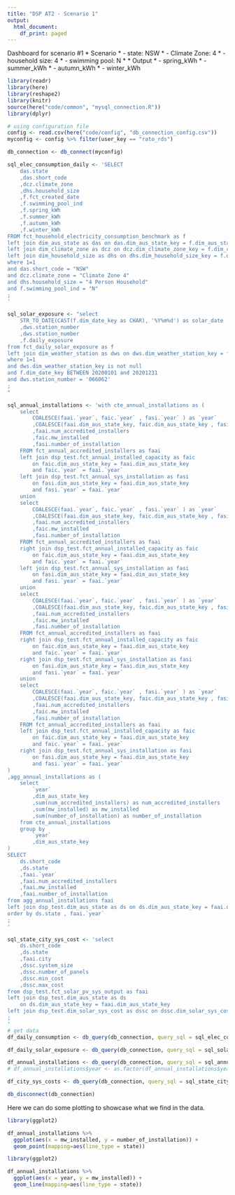 ```yaml
---
title: "DSP AT2 - Scenario 1"
output:
  html_document:
    df_print: paged
---
```


Dashboard for scenario #1
 * Scenario
 * - state: NSW
 * - Climate Zone: 4
 * - household size: 4
 * - swimming pool: N
 * 
 * Output
 * - spring_kWh
 * - summer_kWh
 * - autumn_kWh
 * - winter_kWh

```r
library(readr)
library(here)
library(reshape2)
library(knitr)
source(here("code/common", "mysql_connection.R"))
library(dplyr)

# using configuration file
config <- read.csv(here("code/config", "db_connection_config.csv"))
myconfig <- config %>% filter(user_key == "rato_rds")

db_connection <- db_connect(myconfig)

sql_elec_consumption_daily <- 'SELECT
	das.state
	,das.short_code 
	,dcz.climate_zone 
	,dhs.household_size 
	,f.fct_created_date
	,f.swimming_pool_ind
	,f.spring_kWh 
	,f.summer_kWh 
	,f.autumn_kWh 
	,f.winter_kWh 
FROM fct_household_electricity_consumption_benchmark as f
left join dim_aus_state as das on das.dim_aus_state_key = f.dim_aus_state_key
left join dim_climate_zone as dcz on dcz.dim_climate_zone_key = f.dim_climate_zone_key
left join dim_household_size as dhs on dhs.dim_household_size_key = f.dim_household_size_key 
where 1=1
and das.short_code = "NSW" 
and dcz.climate_zone = "Climate Zone 4"
and dhs.household_size = "4 Person Household"
and f.swimming_pool_ind = "N"
;
'

sql_solar_exposure <- "select
	STR_TO_DATE(CAST(f.dim_date_key as CHAR), '%Y%m%d') as solar_date
	,dws.station_number 
	,dws.station_number 
	,f.daily_exposure 
from fct_daily_solar_exposure as f
left join dim_weather_station as dws on dws.dim_weather_station_key = f.dim_weather_station_key 
where 1=1
and dws.dim_weather_station_key is not null
and f.dim_date_key BETWEEN 20200101 and 20201231
and dws.station_number = '066062'
;
"

sql_annual_installations <- 'with cte_annual_installations as (
	select
		COALESCE(faai.`year`, faic.`year` , fasi.`year` ) as `year` 
		,COALESCE(faai.dim_aus_state_key, faic.dim_aus_state_key , fasi.dim_aus_state_key ) as dim_aus_state_key 
		,faai.num_accredited_installers 
		,faic.mw_installed 
		,fasi.number_of_installation 
	FROM fct_annual_accredited_installers as faai
	left join dsp_test.fct_annual_installed_capacity as faic 
		on faic.dim_aus_state_key = faai.dim_aus_state_key 
		and faic.`year` = faai.`year` 
	left join dsp_test.fct_annual_sys_installation as fasi
		on fasi.dim_aus_state_key = faai.dim_aus_state_key 
		and fasi.`year` = faai.`year` 
	union
	select
		COALESCE(faai.`year`, faic.`year` , fasi.`year` ) as `year` 
		,COALESCE(faai.dim_aus_state_key, faic.dim_aus_state_key , fasi.dim_aus_state_key ) as dim_aus_state_key 
		,faai.num_accredited_installers 
		,faic.mw_installed 
		,fasi.number_of_installation 
	FROM fct_annual_accredited_installers as faai
	right join dsp_test.fct_annual_installed_capacity as faic 
		on faic.dim_aus_state_key = faai.dim_aus_state_key 
		and faic.`year` = faai.`year` 
	left join dsp_test.fct_annual_sys_installation as fasi
		on fasi.dim_aus_state_key = faai.dim_aus_state_key 
		and fasi.`year` = faai.`year` 
	union
	select
		COALESCE(faai.`year`, faic.`year` , fasi.`year` ) as `year` 
		,COALESCE(faai.dim_aus_state_key, faic.dim_aus_state_key , fasi.dim_aus_state_key ) as dim_aus_state_key 
		,faai.num_accredited_installers 
		,faic.mw_installed 
		,fasi.number_of_installation 
	FROM fct_annual_accredited_installers as faai
	right join dsp_test.fct_annual_installed_capacity as faic 
		on faic.dim_aus_state_key = faai.dim_aus_state_key 
		and faic.`year` = faai.`year` 
	right join dsp_test.fct_annual_sys_installation as fasi
		on fasi.dim_aus_state_key = faai.dim_aus_state_key 
		and fasi.`year` = faai.`year` 
	union
	select
		COALESCE(faai.`year`, faic.`year` , fasi.`year` ) as `year` 
		,COALESCE(faai.dim_aus_state_key, faic.dim_aus_state_key , fasi.dim_aus_state_key ) as dim_aus_state_key 
		,faai.num_accredited_installers 
		,faic.mw_installed 
		,fasi.number_of_installation 
	FROM fct_annual_accredited_installers as faai
	left join dsp_test.fct_annual_installed_capacity as faic 
		on faic.dim_aus_state_key = faai.dim_aus_state_key 
		and faic.`year` = faai.`year` 
	right join dsp_test.fct_annual_sys_installation as fasi
		on fasi.dim_aus_state_key = faai.dim_aus_state_key 
		and fasi.`year` = faai.`year` 
)
,agg_annual_installations as (
	select
		`year` 
		,dim_aus_state_key 
		,sum(num_accredited_installers) as num_accredited_installers
		,sum(mw_installed) as mw_installed 
		,sum(number_of_installation) as number_of_installation 
	from cte_annual_installations
	group by
		`year`
		,dim_aus_state_key 
)
SELECT
	ds.short_code 
	,ds.state 
	,faai.`year` 
	,faai.num_accredited_installers 
	,faai.mw_installed 
	,faai.number_of_installation
from agg_annual_installations faai
left join dsp_test.dim_aus_state as ds on ds.dim_aus_state_key = faai.dim_aus_state_key 
order by ds.state , faai.`year` 
;
'

sql_state_city_sys_cost <- 'select
	ds.short_code 
	,ds.state 
	,faai.city 
	,dssc.system_size
	,dssc.number_of_panels 
	,dssc.min_cost 
	,dssc.max_cost 
from dsp_test.fct_solar_pv_sys_output as faai
left join dsp_test.dim_aus_state as ds 
	on ds.dim_aus_state_key = faai.dim_aus_state_key 
left join dsp_test.dim_solar_sys_cost as dssc on dssc.dim_solar_sys_cost_key = faai.dim_solar_sys_cost_key 
;
'
# get data
df_daily_consumption <- db_query(db_connection, query_sql = sql_elec_consumption_daily)

df_daily_solar_exposure <- db_query(db_connection, query_sql = sql_solar_exposure)

df_annual_installations <- db_query(db_connection, query_sql = sql_annual_installations)
# df_annual_installations$year <- as.factor(df_annual_installations$year)

df_city_sys_costs <- db_query(db_connection, query_sql = sql_state_city_sys_cost)

db_disconnect(db_connection)
```

Here we can do some plotting to showcase what we find in the data.
```r
library(ggplot2)

df_annual_installations %>%
  ggplot(aes(x = mw_installed, y = number_of_installation)) +
  geom_point(mapping=aes(line_type = state))
```

```r
library(ggplot2)

df_annual_installations %>%
  ggplot(aes(x = year, y = mw_installed)) +
  geom_line(mapping=aes(line_type = state))
```
